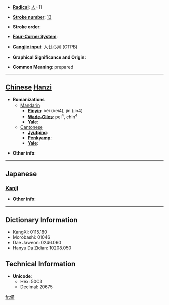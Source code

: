* '''[[Wiktionary:Chinese radical index| Radical]]''': [[Wiktionary:Chinese radical index 人|人]]+11

* '''[[Wiktionary:Chinese total strokes index|Stroke number]]''': [[Wiktionary:Chinese total strokes index 13|13]]

* '''Stroke order''': 

* '''[[Wiktionary:Chinese four corner index|Four-Corner System]]''': 

* '''[[Wiktionary:Chinese Cangjie index|Cangjie input]]''': 人廿心月 (OTPB)

* '''Graphical Significance and Origin''': 

* '''Common Meaning''': prepared

----

== [[Chinese]] [[Hanzi]] ==

* '''Romanizations'''
** [[Mandarin]]
*** '''[[Pinyin]]''': bèi (bei4), jìn (jin4)
*** '''[[Wade-Giles]]''': pei<sup>4</sup>, chin<sup>4</sup>
*** '''[[Yale]]''': 
**[[Cantonese]]
***'''[[Jyutping]]''':
***'''[[Penkyamp]]''': 
***'''[[Yale]]''': 

* '''Other info''': 

----

==Japanese==
===[[Kanji]]===
{{kanji|on readings=[[び]] (bi)|kun readings=[[そなえる]] (sonaeru), [[そなわる]] (sonawaru)}}

* '''Other info''':  

----

== Dictionary Information ==

* KangXi: 0115.180
* Morobashi: 01046
* Dae Jaweon: 0246.060
* Hanyu Da Zidian: 10208.050

== Technical Information ==

* '''Unicode''':
** Hex: 50C3
** Decimal: 20675

[[fr:僃]]